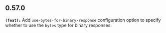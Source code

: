 ## 0.57.0
**`(feat):`** Add `use-bytes-for-binary-response` configuration option to specify whether to use the `bytes` type for binary responses.



